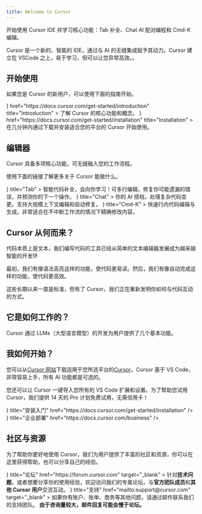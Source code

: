 ```yaml
---
title: Welcome to Cursor
---
```


开始使用 Cursor IDE 并学习核心功能：Tab 补全、Chat AI 配对编程和 Cmd-K 编辑。

Cursor 是一个新的、智能的 IDE，通过与 AI 的无缝集成赋予其动力。Cursor 建立在 VSCode 之上，易于学习，但可以让您异常高效。。

## 开始使用

如果您是 Cursor 的新用户，可以使用下面的指南开始。

<Cards>
  <Card
    icon={<BookOpen />}
    href="https://docs.cursor.com/get-started/introduction"
    title="Introduction"
  >
    了解 Cursor 的核心功能和概念。
  </Card>
  <Card
    icon={<Download />}
    href="https://docs.cursor.com/get-started/installation"
    title="Installation"
  >
    在几分钟内通过下载并安装适合您的平台的 Cursor 开始使用。
  </Card>
</Cards>


## 编辑器

Cursor 具备多项核心功能，可无缝融入您的工作流程。

使用下面的链接了解更多关于 Cursor 能做什么。

<Cards>
  <Card
    icon={<ArrowRight />}
    title="Tab"
  >
    智能代码补全，会向你学习！可多行编辑，修复你可能遗漏的错误，并预测你的下一个操作。
  </Card>
  <Card
    icon={<Infinity />}
    title="Chat"
  >
    你的 AI 搭档，处理复杂代码变更。支持大规模上下文编辑和自动修复。
  </Card>
  <Card
    icon={<Code2 />}
    title="Cmd-K"
  >
    快速行内代码编辑与生成。非常适合在不中断工作流的情况下精确修改内容。
  </Card>
</Cards>

## Cursor 从何而来？

代码本质上是文本，我们编写代码的工具已经从简单的文本编辑器发展成为越来越智能的开发环

最初，我们有像语法高亮这样的功能，使代码更易读。然后，我们有像自动完成这样的功能，使代码更高效。

这些长期以来一直是标准，但有了 Cursor，我们正在重新发明你如何与代码互动的方式。

## 它是如何工作的？

Cursor 通过 LLMs（大型语言模型）的开发为用户提供了几个基本功能。

## 我如何开始？

您可以从[Cursor 网站](https://www.cursor.com/)下载适用于您所选平台的[Cursor](https://www.cursor.com/)。Cursor 基于 VS Code，非常容易上手，所有 AI 功能都是可选的。

您还可以让 Cursor 一键导入您所有的 VS Code 扩展和设置。为了帮助您试用 Cursor，我们提供 14 天的 Pro 计划免费试用，无需信用卡！

<Cards variant="button">
  <Card
    icon={<Download />}
    title="安装入门"
    href="https://docs.cursor.com/get-started/installation"
  />
  <Card
    icon={<Users2 />}
    title="企业部署"
    href="https://docs.cursor.com/business"
  />
</Cards>

## 社区与资源

为了帮助你更好地使用 Cursor，我们为用户提供了丰富的社区和资源，你可以在这里获得帮助，也可以分享自己的经验。

<Cards>
  <Card
    icon={<MessageSquare />}
    title="论坛"
    href="https://forum.cursor.com"
    target="_blank"
  >
    针对<b>技术问题</b>，或者想要分享你的使用经验，欢迎访问我们的专属论坛，与<b>官方团队成员</b>和<b>其他 Cursor 用户</b>交流互动。
  </Card>
  <Card
    icon={<Headset />}
    title="支持"
    href="mailto:support@cursor.com"
    target="_blank"
  >
    如果你有账户、账单、商务等其他问题，请通过邮件联系我们的支持团队。
    <b>由于咨询量较大，邮件回复可能会慢于论坛。</b>
  </Card>
</Cards>